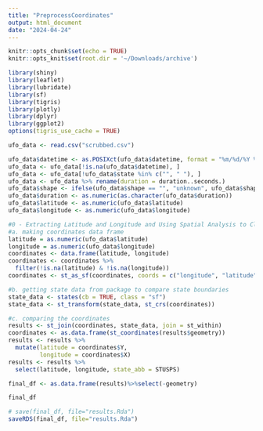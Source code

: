 ```yaml
---
title: "PreprocessCoordinates"
output: html_document
date: "2024-04-24"
---
```


```r
knitr::opts_chunk$set(echo = TRUE)
knitr::opts_knit$set(root.dir = '~/Downloads/archive')
```

```r
library(shiny)
library(leaflet)
library(lubridate)
library(sf)
library(tigris)
library(plotly)
library(dplyr)
library(ggplot2)
options(tigris_use_cache = TRUE)
```

```r
ufo_data <- read.csv("scrubbed.csv")

ufo_data$datetime <- as.POSIXct(ufo_data$datetime, format = "%m/%d/%Y %H:%M", errors="coerce")
ufo_data <- ufo_data[!is.na(ufo_data$datetime), ]
ufo_data <- ufo_data[!ufo_data$state %in% c("", " "), ]
ufo_data <- ufo_data %>% rename(duration = duration..seconds.)
ufo_data$shape <- ifelse(ufo_data$shape == "", "unknown", ufo_data$shape)
ufo_data$duration <- as.numeric(as.character(ufo_data$duration))
ufo_data$latitude <- as.numeric(ufo_data$latitude)
ufo_data$longitude <- as.numeric(ufo_data$longitude)
```

```r
#0 - Extracting Latitude and Longitude and Using Spatial Analysis to Clean Data
#a. making coordinates data frame
latitude = as.numeric(ufo_data$latitude)
longitude = as.numeric(ufo_data$longitude)
coordinates <- data.frame(latitude, longitude)
coordinates <- coordinates %>% 
  filter(!is.na(latitude) & !is.na(longitude))
coordinates <- st_as_sf(coordinates, coords = c("longitude", "latitude"), crs = 4326)

#b. getting state data from package to compare state boundaries
state_data <- states(cb = TRUE, class = "sf")
state_data <- st_transform(state_data, st_crs(coordinates))

#c. comparing the coordinates
results <- st_join(coordinates, state_data, join = st_within)
coordinates <- as.data.frame(st_coordinates(results$geometry))
results <- results %>%
  mutate(latitude = coordinates$Y,
         longitude = coordinates$X)
results <- results %>% 
  select(latitude, longitude, state_abb = STUSPS)
```

```r
final_df <- as.data.frame(results)%>%select(-geometry)
```

```r
final_df
```

```r
# save(final_df, file="results.Rda")
saveRDS(final_df, file="results.Rda")
```